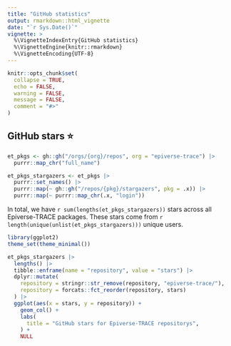 ```yaml
---
title: "GitHub statistics"
output: rmarkdown::html_vignette
date: "`r Sys.Date()`"
vignette: >
  %\VignetteIndexEntry{GitHub statistics}
  %\VignetteEngine{knitr::rmarkdown}
  %\VignetteEncoding{UTF-8}
---
```


```r
knitr::opts_chunk$set(
  collapse = TRUE,
  echo = FALSE,
  warning = FALSE,
  message = FALSE,
  comment = "#>"
)
```

## GitHub stars ⭐

```r
et_pkgs <- gh::gh("/orgs/{org}/repos", org = "epiverse-trace") |> 
  purrr::map_chr("full_name")
```

```r
et_pkgs_stargazers <- et_pkgs |> 
  purrr::set_names() |> 
  purrr::map(~ gh::gh("/repos/{pkg}/stargazers", pkg = .x)) |> 
  purrr::map(~ purrr::map_chr(.x, "login"))
```

In total, we have `r sum(lengths(et_pkgs_stargazers))` stars across all Epiverse-TRACE packages. These stars come from `r length(unique(unlist(et_pkgs_stargazers)))` unique users.

```r
library(ggplot2)
theme_set(theme_minimal())

et_pkgs_stargazers |> 
  lengths() |> 
  tibble::enframe(name = "repository", value = "stars") |> 
  dplyr::mutate(
    repository = stringr::str_remove(repository, "epiverse-trace/"),
    repository = forcats::fct_reorder(repository, stars)
  ) |>
  ggplot(aes(x = stars, y = repository)) +
    geom_col() +
    labs(
      title = "GitHub stars for Epiverse-TRACE repositorys",
    ) +
    NULL
```
